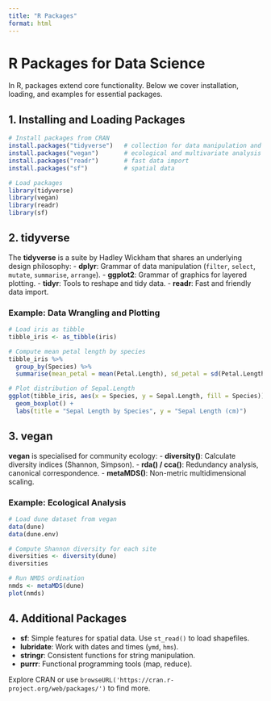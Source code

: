 ```yaml
---
title: "R Packages"
format: html
---
```


# R Packages for Data Science

In R, packages extend core functionality. Below we cover installation, loading, and examples for essential packages.

## 1. Installing and Loading Packages

```r
# Install packages from CRAN
install.packages("tidyverse")   # collection for data manipulation and visualization
install.packages("vegan")       # ecological and multivariate analysis
install.packages("readr")       # fast data import
install.packages("sf")          # spatial data

# Load packages
library(tidyverse)
library(vegan)
library(readr)
library(sf)
```

## 2. tidyverse

The **tidyverse** is a suite by Hadley Wickham that shares an underlying design philosophy: - **dplyr**: Grammar of data manipulation (`filter`, `select`, `mutate`, `summarise`, `arrange`). - **ggplot2**: Grammar of graphics for layered plotting. - **tidyr**: Tools to reshape and tidy data. - **readr**: Fast and friendly data import.

### Example: Data Wrangling and Plotting

```r
# Load iris as tibble
tibble_iris <- as_tibble(iris)

# Compute mean petal length by species
tibble_iris %>%
  group_by(Species) %>%
  summarise(mean_petal = mean(Petal.Length), sd_petal = sd(Petal.Length))

# Plot distribution of Sepal.Length
ggplot(tibble_iris, aes(x = Species, y = Sepal.Length, fill = Species)) +
  geom_boxplot() +
  labs(title = "Sepal Length by Species", y = "Sepal Length (cm)")
```

## 3. vegan

**vegan** is specialised for community ecology: - **diversity()**: Calculate diversity indices (Shannon, Simpson). - **rda() / cca()**: Redundancy analysis, canonical correspondence. - **metaMDS()**: Non-metric multidimensional scaling.

### Example: Ecological Analysis

```r
# Load dune dataset from vegan
data(dune)
data(dune.env)

# Compute Shannon diversity for each site
diversities <- diversity(dune)
diversities

# Run NMDS ordination
nmds <- metaMDS(dune)
plot(nmds)
```

## 4. Additional Packages

-   **sf**: Simple features for spatial data. Use `st_read()` to load shapefiles.
-   **lubridate**: Work with dates and times (`ymd`, `hms`).
-   **stringr**: Consistent functions for string manipulation.
-   **purrr**: Functional programming tools (map, reduce).

Explore CRAN or use `browseURL('https://cran.r-project.org/web/packages/')` to find more.
